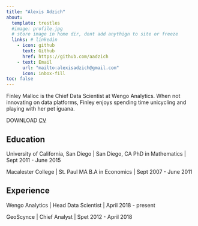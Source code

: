 ```yaml
---
title: "Alexis Adzich"
about:
  template: trestles
  #image: profile.jpg
  # store image in home dir, dont add anythign to site or freeze
  links: # linkedin
    - icon: github
      text: Github
      href: https://github.com/aadzich
    - text: Email
      url: "mailto:alexisadzich@gmail.com"
      icon: inbox-fill
toc: false
---
```


Finley Malloc is the Chief Data Scientist at Wengo Analytics. When not innovating on data platforms, Finley enjoys spending time unicycling and playing with her pet iguana.


DOWNLOAD [CV](/cv.pdf)

## Education

University of California, San Diego | San Diego, CA
PhD in Mathematics | Sept 2011 - June 2015

Macalester College | St. Paul MA
B.A in Economics | Sept 2007 - June 2011

## Experience

Wengo Analytics | Head Data Scientist | April 2018 - present

GeoScynce | Chief Analyst | Spet 2012 - April 2018